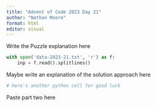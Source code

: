 ```yaml
---
title: "Advent of Code 2023 Day 21"
author: "Nathan Moore"
format: html
editor: visual
---
```


Write the Puzzle explanation here

```python

with open('data-2023-21.txt', 'r') as f:
    inp = f.read().splitlines()

```

Maybe write an explanation of the solution approach here

```python
# here's another python cell for good luck

```

Paste part two here
